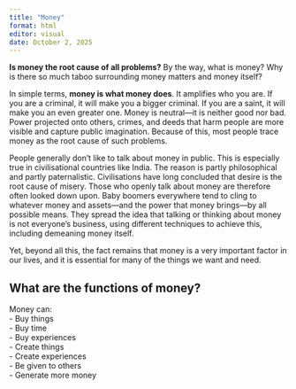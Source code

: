 ```yaml
---
title: "Money"
format: html
editor: visual
date: October 2, 2025
---
```


**Is money the root cause of all problems?** By the way, what is money? Why is there so much taboo surrounding money matters and money itself?

In simple terms, **money is what money does**. It amplifies who you are. If you are a criminal, it will make you a bigger criminal. If you are a saint, it will make you an even greater one. Money is neutral—it is neither good nor bad. Power projected onto others, crimes, and deeds that harm people are more visible and capture public imagination. Because of this, most people trace money as the root cause of such problems.

People generally don’t like to talk about money in public. This is especially true in civilisational countries like India. The reason is partly philosophical and partly paternalistic. Civilisations have long concluded that desire is the root cause of misery. Those who openly talk about money are therefore often looked down upon. Baby boomers everywhere tend to cling to whatever money and assets—and the power that money brings—by all possible means. They spread the idea that talking or thinking about money is not everyone’s business, using different techniques to achieve this, including demeaning money itself.

Yet, beyond all this, the fact remains that money is a very important factor in our lives, and it is essential for many of the things we want and need.

## What are the functions of money?

Money can:\
- Buy things\
- Buy time\
- Buy experiences\
- Create things\
- Create experiences\
- Be given to others\
- Generate more money
